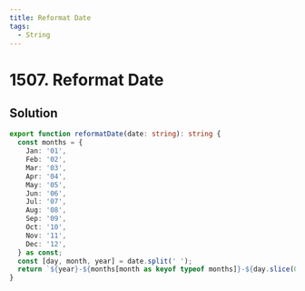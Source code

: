 ```yaml
---
title: Reformat Date
tags:
  - String
---
```


# 1507. Reformat Date

<Badges>
  <LevelBadge level="easy" />
  <TopicBadge name="String" slug="string" />
</Badges>

## Solution

```typescript filename="solution.ts" copy
export function reformatDate(date: string): string {
  const months = {
    Jan: '01',
    Feb: '02',
    Mar: '03',
    Apr: '04',
    May: '05',
    Jun: '06',
    Jul: '07',
    Aug: '08',
    Sep: '09',
    Oct: '10',
    Nov: '11',
    Dec: '12',
  } as const;
  const [day, month, year] = date.split(' ');
  return `${year}-${months[month as keyof typeof months]}-${day.slice(0, -2).padStart(2, '0')}`;
}
```

<ProblemLink
  codingSite="leetcode"
  href="https://leetcode.com/problems/reformat-date"
  title="Reformat Date"
/>
